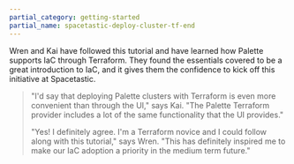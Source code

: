 ```yaml
---
partial_category: getting-started
partial_name: spacetastic-deploy-cluster-tf-end
---
```


Wren and Kai have followed this tutorial and have learned how Palette supports IaC through Terraform. They found the
essentials covered to be a great introduction to IaC, and it gives them the confidence to kick off this initiative at
Spacetastic.

> "I'd say that deploying Palette clusters with Terraform is even more convenient than through the UI," says Kai. "The
> Palette Terraform provider includes a lot of the same functionality that the UI provides."
>
> "Yes! I definitely agree. I'm a Terraform novice and I could follow along with this tutorial," says Wren. "This has
> definitely inspired me to make our IaC adoption a priority in the medium term future."
